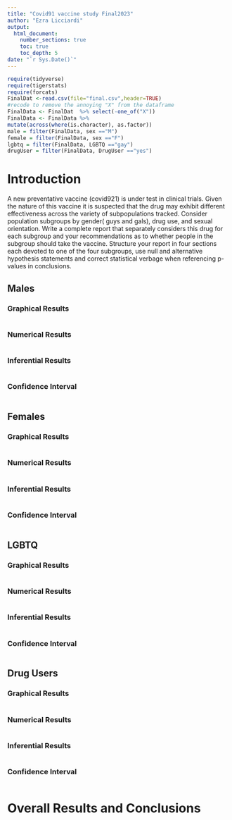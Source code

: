```yaml
---
title: "Covid91 vaccine study Final2023"
author: "Ezra Licciardi"
output: 
  html_document:
    number_sections: true
    toc: true
    toc_depth: 5
date: "`r Sys.Date()`" 
---
```


```r
require(tidyverse)
require(tigerstats)
require(forcats)
FinalDat <-read.csv(file="final.csv",header=TRUE)
#recode to remove the annoying "X" from the dataframe
FinalData <- FinalDat  %>% select(-one_of("X"))
FinalData <- FinalData %>%
mutate(across(where(is.character), as.factor))
male = filter(FinalData, sex =="M")
female = filter(FinalData, sex =="F")
lgbtq = filter(FinalData, LGBTQ =="gay")
drugUser = filter(FinalData, DrugUser =="yes")
```

# Introduction

A new  preventative vaccine (covid921) is under test in clinical trials. Given the nature of this vaccine it is suspected that the drug may exhibit different effectiveness across the variety of subpopulations tracked. Consider population subgroups by gender( guys and gals), drug use, and sexual orientation. Write a complete report that separately considers this drug for each subgroup and your recommendations as to whether people in the subgroup should take the vaccine. Structure your report in four sections each devoted to one of the four subgroups, use null and alternative hypothesis statements and correct statistical verbage when referencing p-values in conclusions.

## Males

### Graphical Results

```r

```

### Numerical Results

```r

```

### Inferential Results

```r

```

### Confidence Interval

```r

```

## Females

### Graphical Results

```r

```

### Numerical Results

```r

```

### Inferential Results

```r

```

### Confidence Interval

```r

```

## LGBTQ

### Graphical Results

```r

```

### Numerical Results

```r

```

### Inferential Results

```r

```

### Confidence Interval

```r

```

## Drug Users

### Graphical Results

```r

```

### Numerical Results

```r

```

### Inferential Results

```r

```

### Confidence Interval

```r

```

# Overall Results and Conclusions